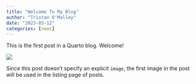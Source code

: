 ```yaml
---
title: "Welcome To My Blog"
author: "Tristan O'Malley"
date: "2023-03-12"
categories: [news]
---
```


This is the first post in a Quarto blog. Welcome!

![](thumbnail.jpg)

Since this post doesn't specify an explicit `image`, the first image in the post will be used in the listing page of posts.
